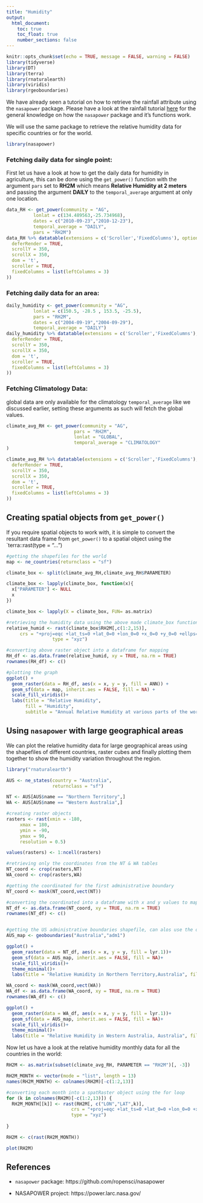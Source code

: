 ```yaml
---
title: "Humidity"
output:
  html_document:
    toc: true
    toc_float: true
    number_sections: false
---
```


```r
knitr::opts_chunk$set(echo = TRUE, message = FALSE, warning = FALSE)
library(tidyverse)
library(DT)
library(terra)
library(rnaturalearth)
library(viridis)
library(rgeoboundaries)
```

We have already seen a tutorial on how to retrieve the rainfall attribute using the `nasapower` package. Please have a look at the rainfall tutorial [here](https://rspatialdata.github.io/rainfall) for the general knowledge on how the `nasapower` package and it's functions work. 

We will use the same package to retrieve the relative humidity data for specific countries or for the world. 

```r
library(nasapower)
```

### Fetching daily data for single point:

First let us have a look at how to get the daily data for humidity in agriculture, this can be done using the `get_power()` function with the argument `pars` set to **RH2M** which means **Relative Humidity at 2 meters** and passing the argument **DAILY** to the `temporal_average` argument at only one location.
   
```r
data_RH <- get_power(community = "AG",
          lonlat = c(134.489563,-25.734968),
          dates = c("2010-09-23","2010-12-23"),
          temporal_average = "DAILY",
          pars = "RH2M")
data_RH %>% datatable(extensions = c('Scroller','FixedColumns'), options = list(
  deferRender = TRUE,
  scrollY = 350,
  scrollX = 350,
  dom = 't',
  scroller = TRUE,
  fixedColumns = list(leftColumns = 3)
))
```



### Fetching daily data for an area:

```r
daily_humidity <- get_power(community = "AG",
          lonlat = c(150.5, -28.5 , 153.5, -25.5),
          pars = "RH2M",
          dates = c("2004-09-19","2004-09-29"),
          temporal_average = "DAILY")
daily_humidity %>% datatable(extensions = c('Scroller','FixedColumns'), options = list(
  deferRender = TRUE,
  scrollY = 350,
  scrollX = 350,
  dom = 't',
  scroller = TRUE,
  fixedColumns = list(leftColumns = 3)
))
```


### Fetching Climatology Data:

global data are only available for the climatology `temporal_average` like we discussed earlier, setting these arguments as such will fetch the global values.

```r
climate_avg_RH <- get_power(community = "AG",
                         pars = "RH2M",
                         lonlat = "GLOBAL",
                         temporal_average = "CLIMATOLOGY"
)

climate_avg_RH %>% datatable(extensions = c('Scroller','FixedColumns'), options = list(
  deferRender = TRUE,
  scrollY = 350,
  scrollX = 350,
  dom = 't',
  scroller = TRUE,
  fixedColumns = list(leftColumns = 3)
))
```


## Creating spatial objects from `get_power()`

If you require spatial objects to work with, it is simple to convert the resultant data frame from `get_power()` to a spatial object using the `terra::rast(type = "...")

```r
#getting the shapefiles for the world 
map <- ne_countries(returnclass = "sf")

climate_box <- split(climate_avg_RH,climate_avg_RH$PARAMETER)

climate_box <- lapply(climate_box, function(x){
  x["PARAMETER"] <- NULL
  x
})

climate_box <- lapply(X = climate_box, FUN= as.matrix)

#retrieving the humidity data using the above made climate_box function
relative_humid <- rast(climate_box$RH2M[,c(1:2,15)],
     crs = "+proj=eqc +lat_ts=0 +lat_0=0 +lon_0=0 +x_0=0 +y_0=0 +ellps=WGS84 +datum=WGS84 +units=m +no_defs",
                 type = "xyz")

#converting above raster object into a dataframe for mapping 
RH_df <- as.data.frame(relative_humid, xy = TRUE, na.rm = TRUE)
rownames(RH_df) <- c()

#plotting the graph
ggplot() + 
  geom_raster(data = RH_df, aes(x = x, y = y, fill = ANN)) +
  geom_sf(data = map, inherit.aes = FALSE, fill = NA) + 
  scale_fill_viridis()+
  labs(title = "Relative Humidity",
       fill = "Humidity",
       subtitle = "Annual Relative Humidity at various parts of the world")
```


## Using `nasapower` with large geographical areas

We can plot the relative humidity data for large geographical areas using the shapefiles of different countries, raster cubes and finally plotting them together to show the humidity variation throughout the region. 

```r
library("rnaturalearth")

AUS <- ne_states(country = "Australia",
                 returnclass = "sf")

NT <- AUS[AUS$name == "Northern Territory",]
WA <- AUS[AUS$name == "Western Australia",]
```

```r
#creating raster objects
rasters <- rast(xmin = -180,
     xmax = 180,
     ymin = -90,
     ymax = 90,
     resolution = 0.5)

values(rasters) <- 1:ncell(rasters)

#retrieving only the coordinates from the NT & WA tables 
NT_coord <- crop(rasters,NT)
WA_coord <- crop(rasters,WA)

#getting the coordinated for the first administrative boundary
NT_coord <- mask(NT_coord,vect(NT))

#converting the coordinated into a dataframe with x and y values to map
NT_df <- as.data.frame(NT_coord, xy = TRUE, na.rm = TRUE)
rownames(NT_df) <- c()


#getting the US administrative boundaries shapefile, can alos use the ozmap package for australia shapefile
AUS_map <- geoboundaries("Australia","adm1")

ggplot() + 
  geom_raster(data = NT_df, aes(x = x, y = y, fill = lyr.1))+ 
  geom_sf(data = AUS_map, inherit.aes = FALSE, fill = NA)+
  scale_fill_viridis()+
  theme_minimal()+
  labs(title = "Relative Humidity in Northern Territory,Australia", fill = "Humidity")
```

```r
WA_coord <- mask(WA_coord,vect(WA))
WA_df <- as.data.frame(WA_coord, xy = TRUE, na.rm = TRUE)
rownames(WA_df) <- c()

ggplot() + 
  geom_raster(data = WA_df, aes(x = x, y = y, fill = lyr.1))+ 
  geom_sf(data = AUS_map, inherit.aes = FALSE, fill = NA)+
  scale_fill_viridis()+
  theme_minimal()+
  labs(title = "Relative Humidity in Western Australia, Australia", fill = "Humidity")
```


Now let us have a look at the relative humidity monthly data for all the countries in the world: 

```r
RH2M <- as.matrix(subset(climate_avg_RH, PARAMETER == "RH2M")[, -3])

RH2M_MONTH <- vector(mode = "list", length = 13)
names(RH2M_MONTH) <- colnames(RH2M)[-c(1:2,13)]

#converting each month into a spatRaster object using the for loop
for (k in colnames(RH2M)[-c(1:2,13)]) {
  RH2M_MONTH[[k]] <- rast(RH2M[, c("LON","LAT",k)],
                        crs = "+proj=eqc +lat_ts=0 +lat_0=0 +lon_0=0 +x_0=0 +y_0=0 +ellps=WGS84 +datum=WGS84 +units=m +no_defs",
                        type = "xyz")
  
}

RH2M <- c(rast(RH2M_MONTH))

plot(RH2M)
```

## References

- `nasapower` package: https://github.com/ropensci/nasapower

- NASAPOWER project: https://power.larc.nasa.gov/